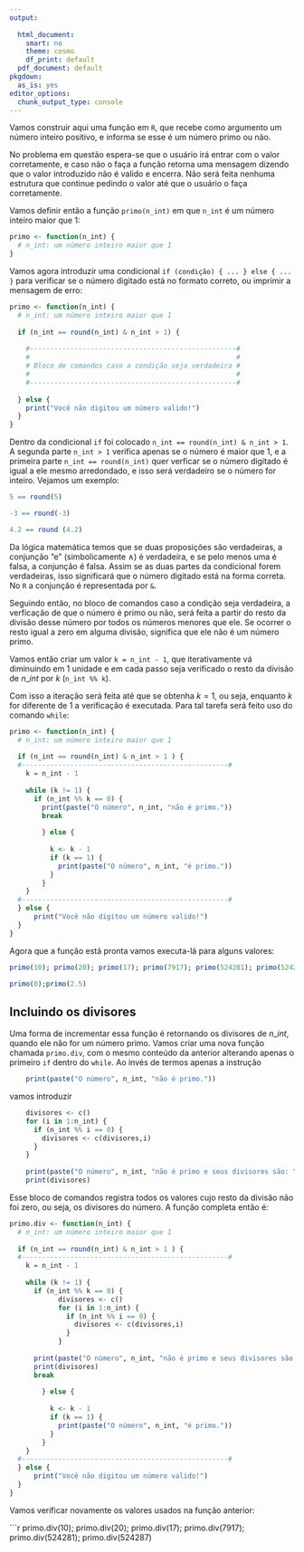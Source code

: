 ```yaml
---
output:
  
  html_document: 
    smart: no
    theme: cosmo
    df_print: default
  pdf_document: default
pkgdown:
  as_is: yes
editor_options:
  chunk_output_type: console
---
```

<style type="text/css">
.main-container {
  max-width: 1400px;
  margin-left: auto;
  margin-right: auto;
  font-size: 13pt;
}
  
.hljs {
font-size: 11pt;
}

h2 {
font-weight: bold;
}
</style>


Vamos construir aqui uma função em `R`, que recebe como argumento um número inteiro positivo, e informa se esse é um número primo ou não.

No problema em questão espera-se que o usuário irá entrar com o valor corretamente,  e caso não o faça a função retorna uma mensagem dizendo que o valor introduzido não é valido e encerra. Não será feita nenhuma estrutura que continue pedindo o valor até que o usuário o faça corretamente.


Vamos definir então a função `primo(n_int)` em que `n_int` é um número inteiro maior que 1:


```r
primo <- function(n_int) {
  # n_int: um número inteiro maior que 1
}

```

Vamos agora introduzir uma condicional `if (condição) { ... } else { ... } ` para verificar se o número digitado está no formato correto, ou imprimir a mensagem de erro:


```r
primo <- function(n_int) {
  # n_int: um número inteiro maior que 1
  
  if (n_int == round(n_int) & n_int > 1) {
    
    #---------------------------------------------------#
    #                                                   #
    # Bloco de comandos caso a condição seja verdadeira #
    #                                                   #
    #---------------------------------------------------#
    
  } else {
    print("Você não digitou um número valido!")
  }
}

```

Dentro da condicional `if` foi colocado `n_int == round(n_int) & n_int > 1`. A segunda parte `n_int > 1` verifica apenas se o número é maior que 1, e a primeira parte `n_int == round(n_int)` quer verficar se o número digitado é igual a ele mesmo arredondado, e isso será verdadeiro se o número for inteiro. Vejamos um exemplo:

```r
5 == round(5)

-3 == round(-3)

4.2 == round (4.2)
```


Da lógica matemática temos que se duas proposições são verdadeiras, a conjunção "e" (simbolicamente $\wedge$) é verdadeira, e se pelo menos uma é falsa, a conjunção é falsa. Assim se as duas partes da condicional forem verdadeiras, isso significará que o número digitado está na forma correta. No `R` a conjunção é representada por `&`.

Seguindo então, no bloco de comandos caso a condição seja verdadeira, a verficação de que o número é primo ou não, será feita a partir do resto da divisão desse número por todos os números menores que ele. Se ocorrer o resto igual a zero em alguma divisão, significa que ele não é um número primo.
 
Vamos então criar um valor `k = n_int - 1`, que iterativamente vá diminuindo em 1 unidade e em cada passo seja verificado o resto da divisão de $n\_int$ por $k$ (`n_int %% k `).


Com isso a iteração será feita até que se obtenha $k = 1$, ou seja, enquanto $k$ for diferente de 1 a verificação é executada. Para tal tarefa será feito uso do comando `while`:

```r
primo <- function(n_int) {
  # n_int: um número inteiro maior que 1
  
  if (n_int == round(n_int) & n_int > 1 ) {
  #---------------------------------------------------#
    k = n_int - 1
    
    while (k != 1) {
      if (n_int %% k == 0) {
        print(paste("O número", n_int, "não é primo."))
        break
        
        } else {
          
          k <- k - 1
          if (k == 1) {
            print(paste("O número", n_int, "é primo."))
          }
        }
    }
  #---------------------------------------------------#
  } else {
      print("Você não digitou um número valido!")
  }
}

```
Agora que a função está pronta vamos executa-lá para alguns valores:

```r
primo(10); primo(20); primo(17); primo(7917); primo(524281); primo(524287)

primo(0);primo(2.5)
```
## Incluindo os divisores

Uma forma de incrementar essa função é retornando os divisores de $n\_int$, quando ele não for um número primo. Vamos criar uma nova função chamada `primo.div`, com o mesmo conteúdo da anterior alterando apenas o primeiro `if` dentro do `while`.  Ao invés de termos apenas a instrução 
```r
    print(paste("O número", n_int, "não é primo."))
```

vamos introduzir 
```r
    divisores <- c()
    for (i in 1:n_int) {
      if (n_int %% i == 0) {
        divisores <- c(divisores,i)
      }
    }
        
    print(paste("O número", n_int, "não é primo e seus divisores são: "))
    print(divisores)
```

Esse bloco de comandos registra todos os valores cujo resto da divisão não foi zero, ou seja, os divisores do número. A função completa então é:

```r
primo.div <- function(n_int) {
  # n_int: um número inteiro maior que 1
  
  if (n_int == round(n_int) & n_int > 1 ) {
  #---------------------------------------------------#
    k = n_int - 1
    
    while (k != 1) {
      if (n_int %% k == 0) {
            divisores <- c()
            for (i in 1:n_int) {
              if (n_int %% i == 0) {
                divisores <- c(divisores,i)
              }
            }
                
      print(paste("O número", n_int, "não é primo e seus divisores são: "))
      print(divisores)
      break
        
        } else {
          
          k <- k - 1
          if (k == 1) {
            print(paste("O número", n_int, "é primo."))
          }
        }
    }
  #---------------------------------------------------#
  } else {
      print("Você não digitou um número valido!")
  }
}
```

Vamos verificar novamente os valores usados na função anterior:

```r
primo.div(10); primo.div(20); primo.div(17); primo.div(7917); primo.div(524281); primo.div(524287)
